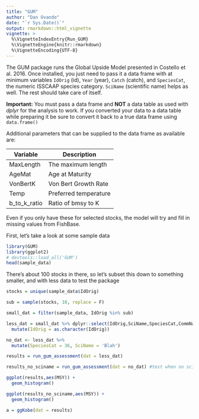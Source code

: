 ```yaml
---
title: "GUM"
author: "Dan Ovando"
date: "`r Sys.Date()`"
output: rmarkdown::html_vignette
vignette: >
  %\VignetteIndexEntry{Run_GUM}
  %\VignetteEngine{knitr::rmarkdown}
  %\VignetteEncoding{UTF-8}
---
```


The GUM package runs the Global Upside Model presented in Costello et al. 2016. Once installed, you just need to pass it a data frame with at minimum variables `IdOrig` (id), `Year` (year), `Catch` (catch), and `SpeciesCat`, the numeric ISSCAAP species category. `SciName` (scientific name) helps as well. The rest should take care of itself.

**Important:** You must pass a data frame and **NOT** a data table as used with *dplyr* for the analysis to work. If you converted your data to a data table while preparing it be sure to convert it back to a true data frame using `data.frame()`

Additional parameters that can be supplied to the data frame as available are: 

Variable  | Description
----------|------------
MaxLength | The maximum length
AgeMat    | Age at Maturity
VonBertK  | Von Bert Growth Rate
Temp      | Preferred temperature
b_to_k_ratio | Ratio of bmsy to K

Even if you only have these for selected stocks, the model will try and fill in missing values from FishBase. 


First, let's take a look at some sample data
```r
library(GUM)
library(ggplot2)
# devtools::load_all('GUM')
head(sample_data)

```

There's about 100 stocks in there, so let's subset this down to something smaller, and with less data to test the package

```r



stocks = unique(sample_data$IdOrig)

sub = sample(stocks, 10, replace = F)

small_dat = filter(sample_data, IdOrig %in% sub)

less_dat = small_dat %>% dplyr::select(IdOrig,SciName,SpeciesCat,CommName,Year,Catch,BvBmsy) %>%
  mutate(IdOrig = as.character(IdOrig))

no_dat <- less_dat %>%
  mutate(SpeciesCat = 36, SciName = 'Blah')

results = run_gum_assessment(dat = less_dat)

results_no_sciname = run_gum_assessment(dat = no_dat) #test when no scientific name

```

```r

ggplot(results,aes(MSY)) + 
  geom_histogram()

ggplot(results_no_sciname,aes(MSY)) + 
  geom_histogram()

a = ggKobe(dat = results)

```

